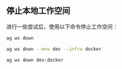 ## 停止本地工作空间

进行一些尝试后，使用以下命令停止工作空间：

<CodeGroup>

```bash terminal
ag ws down
```

```bash full options
ag ws down --env dev --infra docker
```

```bash shorthand
ag ws down dev:docker
```

</CodeGroup>
